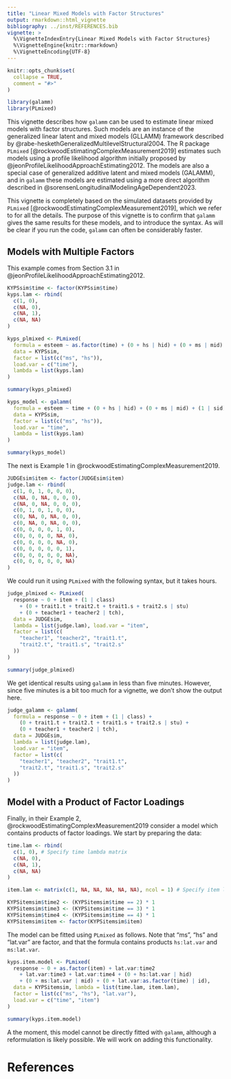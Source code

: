```yaml
---
title: "Linear Mixed Models with Factor Structures"
output: rmarkdown::html_vignette
bibliography: ../inst/REFERENCES.bib
vignette: >
  %\VignetteIndexEntry{Linear Mixed Models with Factor Structures}
  %\VignetteEngine{knitr::rmarkdown}
  %\VignetteEncoding{UTF-8}
---
```


```r
knitr::opts_chunk$set(
  collapse = TRUE,
  comment = "#>"
)
```

```r
library(galamm)
library(PLmixed)
```

This vignette describes how `galamm` can be used to estimate linear mixed models with factor structures. Such models are an instance of the generalized linear latent and mixed models (GLLAMM) framework described by @rabe-heskethGeneralizedMultilevelStructural2004. The R package `PLmixed` [@rockwoodEstimatingComplexMeasurement2019] estimates such models using a profile likelihood algorithm initially proposed by @jeonProfileLikelihoodApproachEstimating2012. The models are also a special case of generalized additive latent and mixed models (GALAMM), and in `galamm` these models are estimated using a more direct algorithm described in @sorensenLongitudinalModelingAgeDependent2023.

This vignette is completely based on the simulated datasets provided by `PLmixed` [@rockwoodEstimatingComplexMeasurement2019], which we refer to for all the details. The purpose of this vignette is to confirm that `galamm` gives the same results for these models, and to introduce the syntax. As will be clear if you run the code, `galamm` can often be considerably faster.



## Models with Multiple Factors

This example comes from Section 3.1 in @jeonProfileLikelihoodApproachEstimating2012.

```r
KYPSsim$time <- factor(KYPSsim$time)
kyps.lam <- rbind(
  c(1, 0),
  c(NA, 0),
  c(NA, 1),
  c(NA, NA)
)
```


```r
kyps_plmixed <- PLmixed(
  formula = esteem ~ as.factor(time) + (0 + hs | hid) + (0 + ms | mid) + (1 | sid),
  data = KYPSsim,
  factor = list(c("ms", "hs")),
  load.var = c("time"),
  lambda = list(kyps.lam)
)

summary(kyps_plmixed)
```


```r
kyps_model <- galamm(
  formula = esteem ~ time + (0 + hs | hid) + (0 + ms | mid) + (1 | sid),
  data = KYPSsim,
  factor = list(c("ms", "hs")),
  load.var = "time",
  lambda = list(kyps.lam)
)

summary(kyps_model)
```

The next is Example 1 in @rockwoodEstimatingComplexMeasurement2019. 

```r
JUDGEsim$item <- factor(JUDGEsim$item)
judge.lam <- rbind(
  c(1, 0, 1, 0, 0, 0),
  c(NA, 0, NA, 0, 0, 0),
  c(NA, 0, NA, 0, 0, 0),
  c(0, 1, 0, 1, 0, 0),
  c(0, NA, 0, NA, 0, 0),
  c(0, NA, 0, NA, 0, 0),
  c(0, 0, 0, 0, 1, 0),
  c(0, 0, 0, 0, NA, 0),
  c(0, 0, 0, 0, NA, 0),
  c(0, 0, 0, 0, 0, 1),
  c(0, 0, 0, 0, 0, NA),
  c(0, 0, 0, 0, 0, NA)
)
```

We could run it using `PLmixed` with the following syntax, but it takes hours.

```r
judge_plmixed <- PLmixed(
  response ~ 0 + item + (1 | class)
    + (0 + trait1.t + trait2.t + trait1.s + trait2.s | stu)
    + (0 + teacher1 + teacher2 | tch),
  data = JUDGEsim,
  lambda = list(judge.lam), load.var = "item",
  factor = list(c(
    "teacher1", "teacher2", "trait1.t",
    "trait2.t", "trait1.s", "trait2.s"
  ))
)

summary(judge_plmixed)
```

We get identical results using `galamm` in less than five minutes. However, since five minutes is a bit too much for a vignette, we don't show the output here.

```r
judge_galamm <- galamm(
  formula = response ~ 0 + item + (1 | class) +
    (0 + trait1.t + trait2.t + trait1.s + trait2.s | stu) +
    (0 + teacher1 + teacher2 | tch),
  data = JUDGEsim,
  lambda = list(judge.lam),
  load.var = "item",
  factor = list(c(
    "teacher1", "teacher2", "trait1.t",
    "trait2.t", "trait1.s", "trait2.s"
  ))
)
```

## Model with a Product of Factor Loadings

Finally, in their Example 2, @rockwoodEstimatingComplexMeasurement2019 consider a model which contains products of factor loadings. We start by preparing the data:

```r
time.lam <- rbind(
  c(1, 0), # Specify time lambda matrix
  c(NA, 0),
  c(NA, 1),
  c(NA, NA)
)

item.lam <- matrix(c(1, NA, NA, NA, NA, NA), ncol = 1) # Specify item lambda matrix

KYPSitemsim$time2 <- (KYPSitemsim$time == 2) * 1
KYPSitemsim$time3 <- (KYPSitemsim$time == 3) * 1
KYPSitemsim$time4 <- (KYPSitemsim$time == 4) * 1
KYPSitemsim$item <- factor(KYPSitemsim$item)
```

The model can be fitted using `PLmixed` as follows. Note that "ms", "hs" and "lat.var" are factor, and that the formula contains products `hs:lat.var` and `ms:lat.var`.

```r
kyps.item.model <- PLmixed(
  response ~ 0 + as.factor(item) + lat.var:time2
    + lat.var:time3 + lat.var:time4 + (0 + hs:lat.var | hid)
    + (0 + ms:lat.var | mid) + (0 + lat.var:as.factor(time) | id),
  data = KYPSitemsim, lambda = list(time.lam, item.lam),
  factor = list(c("ms", "hs"), "lat.var"),
  load.var = c("time", "item")
)

summary(kyps.item.model)
```

A the moment, this model cannot be directly fitted with `galamm`, although a reformulation is likely possible. We will work on adding this functionality.


# References
